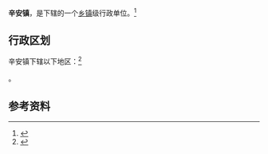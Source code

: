 {{中国乡级行政区|37/06/87/109/000}}

'''辛安镇'''，是{{PRC admin/fullname|37/06/87/109/000|3}}下辖的一个[[乡镇|乡镇]]级行政单位。<ref>{{PRC admin/ref sgc|{{PRC admin/parent|37/06/87/109/000}}}}</ref>

== 行政区划 ==

辛安镇下辖以下地区：<ref>{{PRC admin/ref sgc|37/06/87/109/000}}</ref>

{{PRC admin/children|37/06/87/109/000}}。

== 参考资料 ==

{{reflist}}

{{行政区划小作品}}
{{PRC admin/navcat|37/06/87/109/000}}